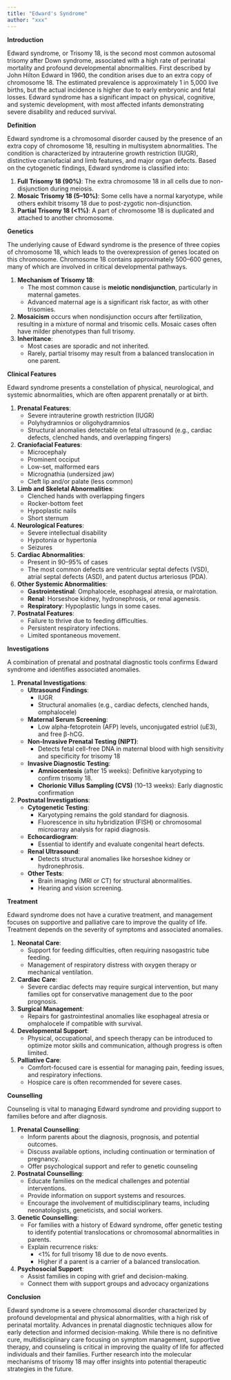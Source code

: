 ```yaml
---
title: "Edward's Syndrome"
author: "xxx"
---
```


**Introduction**

Edward syndrome, or Trisomy 18, is the second most common autosomal trisomy after Down syndrome,
associated with a high rate of perinatal mortality and profound developmental abnormalities. First
described by John Hilton Edward in 1960, the condition arises due to an extra copy of chromosome 18.
The estimated prevalence is approximately 1 in 5,000 live births, but the actual incidence is higher
due to early embryonic and fetal losses. Edward syndrome has a significant impact on physical,
cognitive, and systemic development, with most affected infants demonstrating severe disability and
reduced survival.

**Definition**

Edward syndrome is a chromosomal disorder caused by the presence of an extra copy of chromosome 18,
resulting in multisystem abnormalities. The condition is characterized by intrauterine growth
restriction (IUGR), distinctive craniofacial and limb features, and major organ defects. Based on
the cytogenetic findings, Edward syndrome is classified into:

1.  **Full Trisomy 18 (90%)**: The extra chromosome 18 in all cells due to non-disjunction during
    meiosis.
2.  **Mosaic Trisomy 18 (5–10%)**: Some cells have a normal karyotype, while others exhibit trisomy
    18 due to post-zygotic non-disjunction.
3.  **Partial Trisomy 18 (\<1%)**: A part of chromosome 18 is duplicated and attached to another
    chromosome.

**Genetics**

The underlying cause of Edward syndrome is the presence of three copies of chromosome 18, which
leads to the overexpression of genes located on this chromosome. Chromosome 18 contains
approximately 500–600 genes, many of which are involved in critical developmental pathways.

1.  **Mechanism of Trisomy 18**:
    -   The most common cause is **meiotic nondisjunction**, particularly in maternal gametes.
    -   Advanced maternal age is a significant risk factor, as with other trisomies.
2.  **Mosaicism** occurs when nondisjunction occurs after fertilization, resulting in a mixture of
    normal and trisomic cells. Mosaic cases often have milder phenotypes than full trisomy.
3.  **Inheritance**:
    -   Most cases are sporadic and not inherited.
    -   Rarely, partial trisomy may result from a balanced translocation in one parent.

**Clinical Features**

Edward syndrome presents a constellation of physical, neurological, and systemic abnormalities,
which are often apparent prenatally or at birth.

1.  **Prenatal Features**:
    -   Severe intrauterine growth restriction (IUGR)
    -   Polyhydramnios or oligohydramnios
    -   Structural anomalies detectable on fetal ultrasound (e.g., cardiac defects, clenched hands,
        and overlapping fingers)
2.  **Craniofacial Features**:
    -   Microcephaly
    -   Prominent occiput
    -   Low-set, malformed ears
    -   Micrognathia (undersized jaw)
    -   Cleft lip and/or palate (less common)
3.  **Limb and Skeletal Abnormalities**:
    -   Clenched hands with overlapping fingers
    -   Rocker-bottom feet
    -   Hypoplastic nails
    -   Short sternum
4.  **Neurological Features**:
    -   Severe intellectual disability
    -   Hypotonia or hypertonia
    -   Seizures
5.  **Cardiac Abnormalities**:
    -   Present in 90–95% of cases
    -   The most common defects are ventricular septal defects (VSD), atrial septal defects (ASD),
        and patent ductus arteriosus (PDA).
6.  **Other Systemic Abnormalities**:
    -   **Gastrointestinal**: Omphalocele, esophageal atresia, or malrotation.
    -   **Renal**: Horseshoe kidney, hydronephrosis, or renal agenesis.
    -   **Respiratory**: Hypoplastic lungs in some cases.
7.  **Postnatal Features**:
    -   Failure to thrive due to feeding difficulties.
    -   Persistent respiratory infections.
    -   Limited spontaneous movement.

**Investigations**

A combination of prenatal and postnatal diagnostic tools confirms Edward syndrome and identifies
associated anomalies.

1.  **Prenatal Investigations**:
    -   **Ultrasound Findings**:
        -   IUGR
        -   Structural anomalies (e.g., cardiac defects, clenched hands, omphalocele)
    -   **Maternal Serum Screening**:
        -   Low alpha-fetoprotein (AFP) levels, unconjugated estriol (uE3), and free β-hCG.
    -   **Non-Invasive Prenatal Testing (NIPT)**:
        -   Detects fetal cell-free DNA in maternal blood with high sensitivity and specificity for
            trisomy 18
    -   **Invasive Diagnostic Testing**:
        -   **Amniocentesis** (after 15 weeks): Definitive karyotyping to confirm trisomy 18.
        -   **Chorionic Villus Sampling (CVS)** (10–13 weeks): Early diagnostic confirmation
2.  **Postnatal Investigations**:
    -   **Cytogenetic Testing**:
        -   Karyotyping remains the gold standard for diagnosis.
        -   Fluorescence in situ hybridization (FISH) or chromosomal microarray analysis for rapid
            diagnosis.
    -   **Echocardiogram**:
        -   Essential to identify and evaluate congenital heart defects.
    -   **Renal Ultrasound**:
        -   Detects structural anomalies like horseshoe kidney or hydronephrosis.
    -   **Other Tests**:
        -   Brain imaging (MRI or CT) for structural abnormalities.
        -   Hearing and vision screening.

**Treatment**

Edward syndrome does not have a curative treatment, and management focuses on supportive and
palliative care to improve the quality of life. Treatment depends on the severity of symptoms and
associated anomalies.

1.  **Neonatal Care**:
    -   Support for feeding difficulties, often requiring nasogastric tube feeding.
    -   Management of respiratory distress with oxygen therapy or mechanical ventilation.
2.  **Cardiac Care**:
    -   Severe cardiac defects may require surgical intervention, but many families opt for
        conservative management due to the poor prognosis.
3.  **Surgical Management**:
    -   Repairs for gastrointestinal anomalies like esophageal atresia or omphalocele if compatible
        with survival.
4.  **Developmental Support**:
    -   Physical, occupational, and speech therapy can be introduced to optimize motor skills and
        communication, although progress is often limited.
5.  **Palliative Care**:
    -   Comfort-focused care is essential for managing pain, feeding issues, and respiratory
        infections.
    -   Hospice care is often recommended for severe cases.

**Counselling**

Counseling is vital to managing Edward syndrome and providing support to families before and after
diagnosis.

1.  **Prenatal Counselling**:
    -   Inform parents about the diagnosis, prognosis, and potential outcomes.
    -   Discuss available options, including continuation or termination of pregnancy.
    -   Offer psychological support and refer to genetic counseling
2.  **Postnatal Counselling**:
    -   Educate families on the medical challenges and potential interventions.
    -   Provide information on support systems and resources.
    -   Encourage the involvement of multidisciplinary teams, including neonatologists, geneticists,
        and social workers.
3.  **Genetic Counselling**:
    -   For families with a history of Edward syndrome, offer genetic testing to identify potential
        translocations or chromosomal abnormalities in parents.
    -   Explain recurrence risks:
        -   \<1% for full trisomy 18 due to de novo events.
        -   Higher if a parent is a carrier of a balanced translocation.
4.  **Psychosocial Support**:
    -   Assist families in coping with grief and decision-making.
    -   Connect them with support groups and advocacy organizations

**Conclusion**

Edward syndrome is a severe chromosomal disorder characterized by profound developmental and
physical abnormalities, with a high risk of perinatal mortality. Advances in prenatal diagnostic
techniques allow for early detection and informed decision-making. While there is no definitive
cure, multidisciplinary care focusing on symptom management, supportive therapy, and counseling is
critical in improving the quality of life for affected individuals and their families. Further
research into the molecular mechanisms of trisomy 18 may offer insights into potential therapeutic
strategies in the future.
